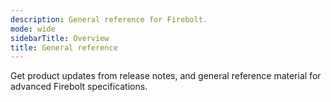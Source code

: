 ```yaml
---
description: General reference for Firebolt.
mode: wide
sidebarTitle: Overview
title: General reference
---
```



Get product updates from release notes, and general reference material for advanced Firebolt specifications. 

